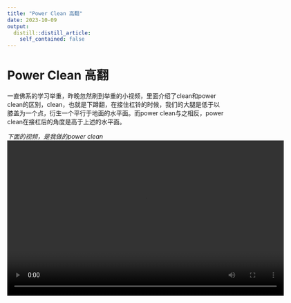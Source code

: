 ```yaml
---
title: "Power Clean 高翻"
date: 2023-10-09
output:
  distill::distill_article:
    self_contained: false
---
```

# Power Clean 高翻
一直佛系的学习举重，昨晚忽然刷到举重的小视频，里面介绍了clean和power clean的区别，clean，也就是下蹲翻，在接住杠铃的时候，我们的大腿是低于以膝盖为一个点，衍生一个平行于地面的水平面。而power clean与之相反，power clean在接杠后的角度是高于上述的水平面。 

*下面的视频，是我做的power clean*
<video controls width="640" height="360">
  <source src="power_clean.mp4" type="video/mp4">
  Your browser does not support the video tag.
</video>
